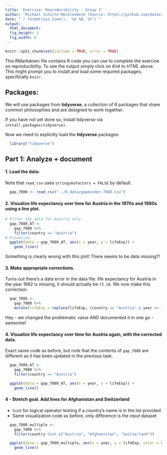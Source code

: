 ```yaml
---
title: 'Exercise: Reproducibility - Group 2'
author: 'Michael Schulte-Mecklenbeck (Source: https://github.com/datacarpentry)'
date: "`r format(Sys.time(), '%d %B, %Y')`"
output:
  html_document:
  fig_height: 3
  fig_width: 6
---
```

  
```r
knitr::opts_chunk$set(include = TRUE, error = TRUE)
```

This RMarkdown file contains R code you can use to complete the exercise on reproducibility. To see the output simply click on *Knit to HTML* above. This might prompt you to install and load some required 
packages, specifically `knitr`. 

## Packages:

We will use packages from **tidyverse**, a collection of R packages that 
share common philosophies and are designed to work together. 

If you have not yet done so, install tidyverse via `install.packages(tidyverse)`.

Now we need to explicitly load the **tidyverse** packages:

```r
  library("tidyverse")
```

## Part 1: Analyze + document

#### 1. Load the data: 

Note that `read_csv` uses `stringsAsFactors = FALSE` by default.

```r
  gap_7080 <- read_csv("../0_data/gapminder-7080.csv")
```

#### 2. Visualize life expectancy over time for Austria in the 1970s and 1980s using a line plot.

```r
# Filter the data for Austria only
  gap_7080_AT <- 
    gap_7080 %>%
    filter(country == "Austria")
# Visualize
  ggplot(data = gap_7080_AT, aes(x = year, y = lifeExp)) +
    geom_line()
```

Something is clearly wrong with this plot! There seems to be data missing?!

#### 3. Make appropriate corrections.

Turns out there's a data error in the data file: life expectancy for 
Austria in the year 1982 is missing, it should actually be 
`73.18`. We now make this correction:
  
```r
  gap_7080 <- 
    gap_7080 %>%
    mutate(lifeExp = replace(lifeExp, (country == "Austria" & year == 1982), 73.18))
```

Hey - we changed the problematic value AND documented it in one go - awesome!
  
#### 4. Visualize life expectancy over time for Austria again, with the corrected data.
  
Exact same code as before, but note that the contents of `gap_7080` 
are different as it has been updated in the previous task.

```r
  gap_7080_AT <- 
    gap_7080 %>%
    filter(country == "Austria")

  ggplot(data = gap_7080_AT, aes(x = year, y = lifeExp)) +
    geom_line()
```

#### 4 - Stretch goal. Add lines for Afghanistan and Switzerland

- `%in%` for logical operator testing if a country's name is in 
the list provided
- Same visualization code as before, only difference is the input dataset

```r
  gap_7080_multiple <- 
    gap_7080 %>%
    filter(country %in% c("Austria", "Afghanistan", "Switzerland"))

  ggplot(data = gap_7080_multiple, aes(x = year, y = lifeExp, color = country)) +
    geom_line()
```